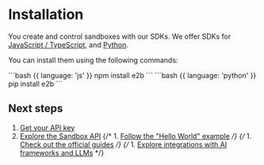 
# Installation

You create and control sandboxes with our SDKs.
We offer SDKs for [JavaScript / TypeScript](https://www.npmjs.com/package/e2b), and [Python](https://pypi.org/project/e2b/).

<Libraries/>

You can install them using the following commands:

<CodeGroup isRunnable={false}>
```bash {{ language: 'js' }}
npm install e2b
```
```bash {{ language: 'python' }}
pip install e2b
```
</CodeGroup>


## Next steps

1. [Get your API key](/getting-started/api-key)
1. [Explore the Sandbox API](/sandbox/api/envs)
{/* 1. [Follow the "Hello World" example](/guides/) */}
{/* 1. [Check out the official guides](/guides/overview) */}
{/* 1. [Explore integrations with AI frameworks and LLMs](/integrations/overview) */}
